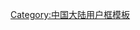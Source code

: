 {{Userbox
|border-c=#ffa500
|border-s=1
|id-c=#ffffff
|info-c=#ffd700
|info-s=10
|id=[[File:Lijiang-casas-w01.jpg|60px]]
|info=这个用户现在或曾经住在'''[[云南]]'''。
}}

{{Yunnan Wikipedian}}
<includeonly>[[Category:云南维基人|{{PAGENAME}}]]</includeonly>
<noinclude>[[Category:中国大陆用户框模板]]</noinclude>
